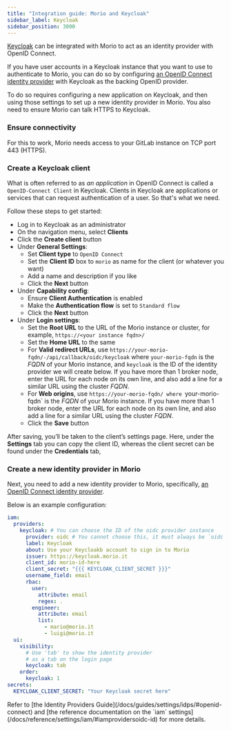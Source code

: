 ```yaml
---
title: "Integration guide: Morio and Keycloak"
sidebar_label: Keycloak
sidebar_position: 3000
---
```


[Keycloak](https://www.keycloak.org/) can be integrated with Morio to act as an
identity provider with OpenID Connect.

If you have user accounts in a Keycloak instance that you want to use to
authenticate to Morio, you can do so by configuring [an OpenID Connect identity
provider](/docs/guides/settings/idps/#openid-connect) with Keycloak as the
backing OpenID provider.

To do so requires configuring a new application on Keycloak, and then using those
settings to set up a new identity provider in Morio. You also need to ensure
Morio can talk HTTPS to Keycloak.

### Ensure connectivity

For this to work, Morio needs access to your GitLab instance on TCP port 443
(HTTPS).

### Create a Keycloak client

What is often referred to as _an application_ in OpenID Connect is called
a `OpenID-Connect Client` in Keycloak. Clients in Keycloak are applications
or services that can request authentication of a user. So that's what we need.

Follow these steps to get started:

- Log in to Keycloak as an administrator
- On the navigation menu, select **Clients**
- Click the **Create client** button
- Under **General Settings**:
  - Set **Client type** to `OpenID Connect`
  - Set the **Client ID** box to `morio` as name for the client (or whatever you want)
  - Add a name and description if you like
  - Click the **Next** button
- Under **Capability config**:
  - Ensure **Client Authentication** is enabled
  - Make the **Authentication flow** is set to `Standard flow`
  - Click the **Next** button
- Under **Login settings**:
  - Set the **Root URL** to the URL of the Morio instance or cluster, for example, `https://<your instance fqdn>/`
  - Set the **Home URL** to the same
  - For **Valid redirect URLs**, use
   `https://your-morio-fqdn/-/api/callback/oidc/keycloak` where
   `your-morio-fqdn` is the _FQDN_ of your Morio instance, and `keycloak` is
   the ID of the identity provider we will create below. If you have more than
   1 broker node, enter the URL for each node on its own line, and also add a
   line for a similar URL using the cluster _FQDN_.
  - For **Web origins**, use `https://your-morio-fqdn/ where `your-morio-fqdn`
    is the _FQDN_ of your Morio instance.  If you have more than 1 broker node,
    enter the URL for each node on its own line, and also add a line for a
    similar URL using the cluster _FQDN_.
  - Click the **Save** button

After saving, you’ll be taken to the client’s settings page. Here, under the
**Settings** tab you can copy the client ID, whereas the client secret can be
found under the **Credentials** tab,

### Create a new identity provider in Morio

Next, you need to add a new identity provider to Morio, specifically, [an
OpenID Connect identity provider](/docs/guides/settings/idps/#openid-connect).

Below is an example configuration:

```yaml
iam:
  providers:
    keycloak: # You can choose the ID of the oidc provider instance
      provider: oidc # You cannot choose this, it must always be `oidc`
      label: Keycloak
      about: Use your Keycloakb account to sign in to Morio
      issuer: https://keycloak.morio.it
      client_id: morio-id-here
      client_secret: "{{{ KEYCLOAK_CLIENT_SECRET }}}"
      username_field: email
      rbac:
        user:
          attribute: email
          regex: .
        engineer:
          attribute: email
          list:
            - mario@morio.it
            - luigi@morio.it
  ui:
    visibility:
      # Use 'tab' to show the identity provider
      # as a tab on the login page
      keycloak: tab
    order:
      keycloak: 1
secrets:
  KEYCLOAK_CLIENT_SECRET: "Your Keycloak secret here"
```

<Tip>
Refer to [the Identity Providers Guide](/docs/guides/settings/idps/#openid-connect) and [the
reference documentation on the `iam`
settings](/docs/reference/settings/iam/#iamprovidersoidc-id) for more details.
</Tip>

